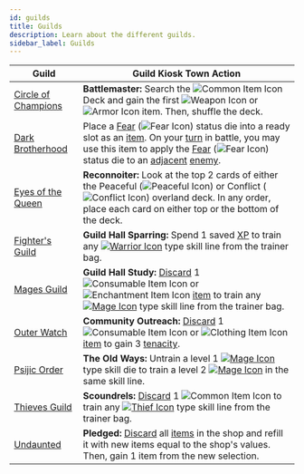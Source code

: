 ```yaml
---
id: guilds
title: Guilds
description: Learn about the different guilds.
sidebar_label: Guilds
---
```


| Guild                                                       | Guild Kiosk Town Action                                                                                                                                                                                                                                                                                                                                                                                                                                                     |
| ----------------------------------------------------------- | --------------------------------------------------------------------------------------------------------------------------------------------------------------------------------------------------------------------------------------------------------------------------------------------------------------------------------------------------------------------------------------------------------------------------------------------------------------------------- |
| [Circle of Champions](/docs/all/guilds/circle-of-champions) | **Battlemaster:** Search the <img src="/icons/common-item.svg" alt="Common Item Icon" class="icon-svg" /> Deck and gain the first <img src="/icons/weapon.svg" alt="Weapon Icon" class="icon-svg" /> or <img src="/icons/armor.svg" alt="Armor Icon" class="icon-svg" /> item. Then, shuffle the deck.                                                                                                                                                                      |
| [Dark Brotherhood](/docs/all/guilds/dark-brotherhood)       | Place a [Fear](/docs/all/status-effects/fear) (<img src="/icons/fear.svg" alt="Fear Icon" class="icon-svg" />) status die into a ready slot as an [item](/docs/all/glossary/item). On your [turn](/docs/all/glossary/turn) in battle, you may use this item to apply the [Fear](/docs/all/status-effects/fear) (<img src="/icons/fear.svg" alt="Fear Icon" class="icon-svg" />) status die to an [adjacent](/docs/all/glossary/adjacent) [enemy](/docs/all/glossary/enemy). |
| [Eyes of the Queen](/docs/all/guilds/eyes-of-the-queen)     | **Reconnoiter:** Look at the top 2 cards of either the Peaceful (<img src="/icons/peaceful.svg" alt="Peaceful Icon" class="icon-svg" />) or Conflict (<img src="/icons/conflict.svg" alt="Conflict Icon" class="icon-svg" />) overland deck. In any order, place each card on either top or the bottom of the deck.                                                                                                                                                         |
| [Fighter's Guild](/docs/all/guilds/fighters-guild)          | **Guild Hall Sparring:** Spend 1 saved [XP](/docs/all/glossary/xp) to train any [<img src="/icons/warrior.svg" alt="Warrior Icon" class="icon-svg" />](/docs/category/warrior-skills/) type skill line from the trainer bag.                                                                                                                                                                                                                                                |
| [Mages Guild](/docs/all/guilds/mages-guild)                 | **Guild Hall Study:** [Discard](/docs/all/glossary/discard) 1 <img src="/icons/consumable.svg" alt="Consumable Item Icon" class="icon-svg" /> or <img src="/icons/enchantment.svg" alt="Enchantment Item Icon" class="icon-svg" /> [item](/docs/all/glossary/item) to train any [<img src="/icons/mage.svg" alt="Mage Icon" class="icon-svg" />](/docs/category/mage-skills) type skill line from the trainer bag.                                                          |
| [Outer Watch](/docs/all/guilds/outer-watch)                 | **Community Outreach:** [Discard](/docs/all/glossary/discard) 1 <img src="/icons/consumable.svg" alt="Consumable Item Icon" class="icon-svg" /> or <img src="/icons/clothing.svg" alt="Clothing Item Icon" class="icon-svg" /> [item](/docs/all/glossary/item) to gain 3 [tenacity](/docs/all/glossary/tenacity).                                                                                                                                                           |
| [Psijic Order](/docs/all/guilds/psijic-order)               | **The Old Ways:** Untrain a level 1 [<img src="/icons/mage.svg" alt="Mage Icon" class="icon-svg" />](/docs/category/mage-skills) type skill die to train a level 2 [<img src="/icons/mage.svg" alt="Mage Icon" class="icon-svg" />](/docs/category/mage-skills) in the same skill line.                                                                                                                                                                                     |
| [Thieves Guild](/docs/all/guilds/thieves-guild)             | **Scoundrels:** [Discard](/docs/all/glossary/discard) 1 <img src="/icons/common-item.svg" alt="Common Item Icon" class="icon-svg" /> to train any [<img src="/icons/thief.svg" alt="Thief Icon" class="icon-svg" />](/docs/category/thief-skills) type skill line from the trainer bag.                                                                                                                                                                                     |
| [Undaunted](/docs/all/guilds/undaunted)                     | **Pledged:** [Discard](/docs/all/glossary/discard) all [items](/docs/all/glossary/item) in the shop and refill it with new items equal to the shop's values. Then, gain 1 item from the new selection.                                                                                                                                                                                                                                                                      |
